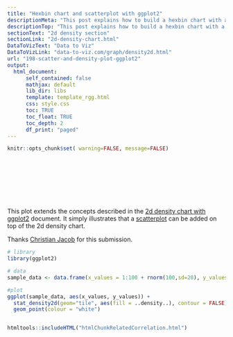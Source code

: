```yaml
---
title: "Hexbin chart and scatterplot with ggplot2"
descriptionMeta: "This post explains how to build a hexbin chart with a scatterplot on top using R and ggplot2. Code and reproducible code provided."
descriptionTop: "This post explains how to build a hexbin chart with a [scatterplot](scatterplot.html) on top using `R` and [ggplot2](ggplot2.html). It is an addition to the page about [2d density plot with ggplot2](2d-density-plot-with-ggplot2.html)."
sectionText: "2d density section"
sectionLink: "2d-density-chart.html"
DataToVizText: "Data to Viz"
DataToVizLink: "data-to-viz.com/graph/density2d.html"
url: "198-scatter-and-density-plot-ggplot2"
output:
  html_document:
      self_contained: false    
      mathjax: default
      lib_dir: libs
      template: template_rgg.html
      css: style.css
      toc: TRUE
      toc_float: TRUE
      toc_depth: 2
      df_print: "paged"
---
```



```r
knitr::opts_chunk$set( warning=FALSE, message=FALSE)
```

<div class="container" style="padding-top: 100px">




<div class = "row">

<div class = "col-md-6  col-sm-12 align-self-center">

This plot extends the concepts described in the [2d density chart with ggplot2](2d-density-plot-with-ggplot2.html) document. It simply illustrates that a [scatterplot](scatterplot.html) can be added on top of the 2d density chart.

Thanks [Christian Jacob](http://chrisk91.me/) for this submission.
</div>


<div class = "col-md-6  col-sm-12">

```r
# library
library(ggplot2) 

# data
sample_data <- data.frame(x_values = 1:100 + rnorm(100,sd=20), y_values = 1:100 + rnorm(100,sd=27)) 

#plot
ggplot(sample_data, aes(x_values, y_values)) +
  stat_density2d(geom="tile", aes(fill = ..density..), contour = FALSE) + 
  geom_point(colour = "white")
```
</div>
</div>



```r
```
















<!-- Close container -->
</div>




```r
htmltools::includeHTML("htmlChunkRelatedCorrelation.html")
```
